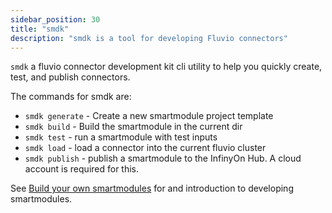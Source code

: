 ```yaml
---
sidebar_position: 30
title: "smdk"
description: "smdk is a tool for developing Fluvio connectors"
---
```



`smdk` a fluvio connector development kit cli utility to help you quickly create, test, and publish connectors.

The commands for smdk are:

- `smdk generate` - Create a new smartmodule project template
- `smdk build` - Build the smartmodule in the current dir
- `smdk test` - run a smartmodule with test inputs
- `smdk load` - load a connector into the current fluvio cluster
- `smdk publish` - publish a smartmodule to the InfinyOn Hub. A cloud account is required for this.

See [Build your own smartmodules](../how-to/smartmodule-for-dev) for and introduction to developing smartmodules.
